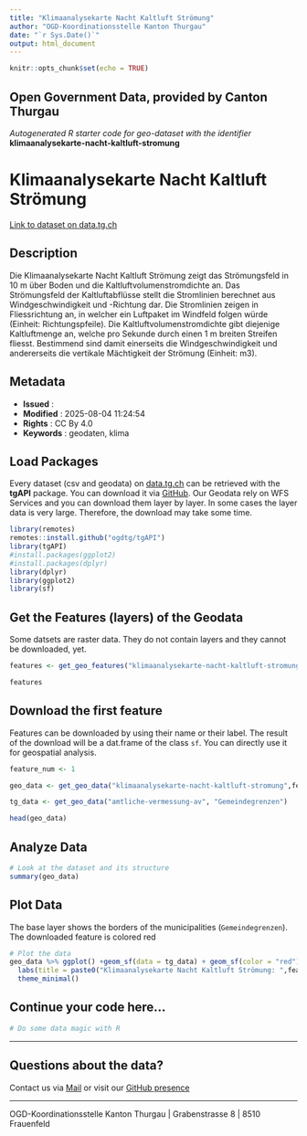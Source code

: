 ```yaml
---
title: "Klimaanalysekarte Nacht Kaltluft Strömung"
author: "OGD-Koordinationsstelle Kanton Thurgau"
date: "`r Sys.Date()`"
output: html_document
---
```


```r
knitr::opts_chunk$set(echo = TRUE)
```

## Open Government Data, provided by **Canton Thurgau**
*Autogenerated R starter code for geo-dataset with the identifier* **klimaanalysekarte-nacht-kaltluft-stromung**


# **Klimaanalysekarte Nacht Kaltluft Strömung**

[Link to dataset on data.tg.ch](https://data.tg.ch/explore/dataset/klimaanalysekarte-nacht-kaltluft-stromung/information/)

## Description

Die Klimaanalysekarte Nacht Kaltluft Strömung zeigt das Strömungsfeld in 10 m über Boden und die Kaltluftvolumenstromdichte an. Das Strömungsfeld der Kaltluftabflüsse stellt die Stromlinien berechnet aus Windgeschwindigkeit und -Richtung dar. Die Stromlinien zeigen in Fliessrichtung an, in welcher ein Luftpaket im Windfeld folgen würde (Einheit: Richtungspfeile). Die Kaltluftvolumenstromdichte gibt diejenige Kaltluftmenge an, welche pro Sekunde durch einen 1 m breiten Streifen fliesst. Bestimmend sind damit einerseits die Windgeschwindigkeit und andererseits die vertikale Mächtigkeit der Strömung (Einheit: m3).

## Metadata

- **Issued**                   : 
- **Modified**                 : 2025-08-04 11:24:54
- **Rights**                   : CC By 4.0
- **Keywords**                 : geodaten, klima

## Load Packages

Every dataset (csv and geodata) on [data.tg.ch](https://data.tg.ch/pages/start/) can be retrieved with the **tgAPI** package. You can download it via [GitHub](https://github.com/ogdtg/tgAPI). Our Geodata rely on WFS Services and you can download them layer by layer. In some cases the layer data is very large. Therefore, the download may take some time.

```r
library(remotes)
remotes::install.github("ogdtg/tgAPI")
library(tgAPI)
#install.packages(ggplot2)
#install.packages(dplyr)
library(dplyr)
library(ggplot2)
library(sf)

```


## Get the Features (layers) of the Geodata

Some datsets are raster data. They do not contain layers and they cannot be downloaded, yet.

```r
features <- get_geo_features("klimaanalysekarte-nacht-kaltluft-stromung")

features
```


## Download the first feature

Features can be downloaded by using their name or their label. The result of the download will be a dat.frame of the class `sf`. You can directly use it for geospatial analysis.

```r

feature_num <- 1

geo_data <- get_geo_data("klimaanalysekarte-nacht-kaltluft-stromung",features$name[feature_num])

tg_data <- get_geo_data("amtliche-vermessung-av", "Gemeindegrenzen")

head(geo_data)
```


## Analyze Data

```r

# Look at the dataset and its structure
summary(geo_data)

```


## Plot Data

The base layer shows the borders of the municipalities (`Gemeindegrenzen`). The downloaded feature is colored red

```r

# Plot the data
geo_data %>% ggplot() +geom_sf(data = tg_data) + geom_sf(color = "red") +
  labs(title = paste0("Klimaanalysekarte Nacht Kaltluft Strömung: ",features$title[feature_num])) +
  theme_minimal()

```


## Continue your code here...


```r
# Do some data magic with R
```

------------------------------------------------------------------------

## Questions about the data?

Contact us via [Mail](mailto:ogd@tg.ch) or visit our [GitHub presence](https://github.com/ogdtg)


------------------------------------------------------------------------

OGD-Koordinationsstelle Kanton Thurgau | Grabenstrasse 8 | 8510 Frauenfeld
